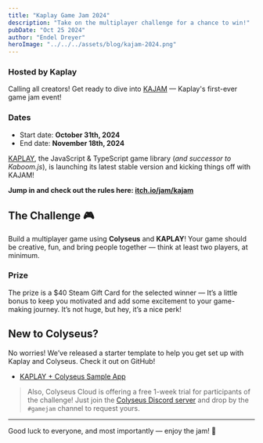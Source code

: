 ```yaml
---
title: "Kaplay Game Jam 2024"
description: "Take on the multiplayer challenge for a chance to win!"
pubDate: "Oct 25 2024"
author: "Endel Dreyer"
heroImage: "../../../assets/blog/kajam-2024.png"
---
```


### Hosted by Kaplay

Calling all creators! Get ready to dive into [KAJAM](https://itch.io/jam/kajam/) — Kaplay's first-ever game jam event!

### Dates

- Start date: **October 31th, 2024**
- End date: **November 18th, 2024**

[KAPLAY](https://github.com/kaplayjs/kaplay), the JavaScript & TypeScript game library (_and successor to Kaboom.js_), is launching its latest stable version and kicking things off with KAJAM!

**Jump in and check out the rules here: [itch.io/jam/kajam](https://itch.io/jam/kajam)**

## The Challenge 🎮

Build a multiplayer game using **Colyseus** and **KAPLAY**! Your game should be creative, fun, and bring people together — think at least two players, at minimum.

### Prize

The prize is a $40 Steam Gift Card for the selected winner — It’s a little bonus to keep you motivated and add some excitement to your game-making journey. It’s not huge, but hey, it’s a nice perk!

## New to Colyseus?

No worries! We’ve released a starter template to help you get set up with Kaplay and Colyseus. Check it out on GitHub!

- [KAPLAY + Colyseus Sample App](https://github.com/colyseus/kaplay)

> Also, Colyseus Cloud is offering a free 1-week trial for participants of the challenge! Just join the [Colyseus Discord server](https://discord.gg/colyseus-multiplayer-framework-525739117951320081) and drop by the `#gamejam` channel to request yours.

---

Good luck to everyone, and most importantly — enjoy the jam! 🎉
